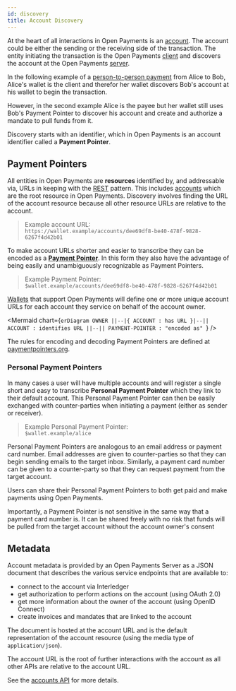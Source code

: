 ```yaml
---
id: discovery
title: Account Discovery
---
```



At the heart of all interactions in Open Payments is an [account](./accounts).
The account could be either the sending or the receiving side of the
transaction. The entity initiating the transaction is the Open Payments
[client](./terminology#client) and discovers the account at the Open Payments
[server](./terminology#server).

In the following example of a [person-to-person payment](./p2p) from Alice to
Bob, Alice's wallet is the client and therefor her wallet discovers Bob's
account at his wallet to begin the transaction.

<PersonToPerson />

However, in the second example Alice is the payee but her wallet still uses
Bob's Payment Pointer to discover his account and create and authorize a mandate
to pull funds from it.

<RequestToPay />

Discovery starts with an identifier, which in Open Payments is an account
identifier called a **Payment Pointer**.

## Payment Pointers

All entities in Open Payments are **resources** identified by, and addressable
via, URLs in keeping with the
[REST](https://tools.ietf.org/html/rfc7231#section-2) pattern. This includes
[accounts](./accounts) which are the root resource in Open Payments. Discovery
involves finding the URL of the account resource because all other resource URLs
are relative to the account.

> Example account URL:  
> `https://wallet.example/accounts/dee69df8-be40-478f-9828-6267f4d42b01`

To make account URLs shorter and easier to transcribe they can be encoded as a
**[Payment Pointer](https://paymentpointers.org)**. In this form they also have
the advantage of being easily and unambiguously recognizable as Payment
Pointers.

> Example Payment Pointer:  
> `$wallet.example/accounts/dee69df8-be40-478f-9828-6267f4d42b01`

[Wallets](./terminology#wallet) that support Open Payments will define one or
more unique account URLs for each account they service on behalf of the account
owner.

<Mermaid
  chart={`erDiagram
  OWNER ||--|{ ACCOUNT : has
  URL }|--|| ACCOUNT : identifies
  URL ||--|| PAYMENT-POINTER : "encoded as"
`}
/>

The rules for encoding and decoding Payment Pointers are defined at
[paymentpointers.org](https://paymentpointers.org).

### Personal Payment Pointers

In many cases a user will have multiple accounts and will register a single
short and easy to transcribe **Personal Payment Pointer** which they link to
their default account. This Personal Payment Pointer can then be easily
exchanged with counter-parties when initiating a payment (either as sender or
receiver).

> Example Personal Payment Pointer:  
> `$wallet.example/alice`

Personal Payment Pointers are analogous to an email address or payment card
number. Email addresses are given to counter-parties so that they can begin
sending emails to the target inbox. Similarly, a payment card number can be
given to a counter-party so that they can request payment from the target
account.

Users can share their Personal Payment Pointers to both get paid and make
payments using Open Payments.

Importantly, a Payment Pointer is not sensitive in the same way that a payment
card number is. It can be shared freely with no risk that funds will be pulled
from the target account without the account owner's consent

## Metadata

Account metadata is provided by an Open Payments Server as a JSON document that
describes the various service endpoints that are available to:

- connect to the account via Interledger
- get authorization to perform actions on the account (using OAuth 2.0)
- get more information about the owner of the account (using OpenID Connect)
- create invoices and mandates that are linked to the account

The document is hosted at the account URL and is the default representation of
the account resource (using the media type of `application/json`).

The account URL is the root of further interactions with the account as all
other APIs are relative to the account URL.

See the [accounts API](./accounts) for more details.
